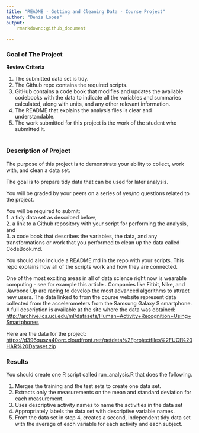 ```yaml
---
title: "README - Getting and Cleaning Data - Course Project"
author: "Denis Lopes"
output: 
    rmarkdown::github_document
      
---
```



### Goal of The Project
**Review Criteria**

1. The submitted data set is tidy.  
2. The Github repo contains the required scripts.  
3. GitHub contains a code book that modifies and updates 
    the available codebooks with the data to indicate all 
    the variables and summaries calculated, along with units,
    and any other relevant information.  
4. The README that explains the analysis files is clear 
    and understandable.  
5. The work submitted for this project is the work of the
    student who submitted it.
\    
\    
    
    
### Description of Project

The purpose of this project is to demonstrate your ability to collect, 
work with, and clean a data set.  

The goal is to prepare tidy data that can be used for later analysis.  

You will be graded by your peers on a series of yes/no questions 
related to the project.  

You will be required to submit:  
1. a tidy data set as described below,  
2. a link to a Github repository with your script for performing
the analysis, and  
3. a code book that describes the variables, the data, and any 
transformations or work that you performed to clean up the data 
called CodeBook.md.  

You should also include a README.md in the repo 
with your scripts. This repo explains how all of the scripts work and
how they are connected.
\


One of the most exciting areas in all of data science right now is 
wearable computing - see for example this article . Companies like
Fitbit, Nike, and Jawbone Up are racing to develop the most advanced 
algorithms to attract new users. The data linked to from the course
website represent data collected from the accelerometers from the 
Samsung Galaxy S smartphone. A full description is available 
at the site where the data was obtained:
[http://archive.ics.uci.edu/ml/datasets/Human+Activity+Recognition+Using+Smartphones](http://archive.ics.uci.edu/ml/datasets/Human+Activity+Recognition+Using+Smartphones)


Here are the data for the project:
[https://d396qusza40orc.cloudfront.net/getdata%2Fprojectfiles%2FUCI%20HAR%20Dataset.zip](https://d396qusza40orc.cloudfront.net/getdata%2Fprojectfiles%2FUCI%20HAR%20Dataset.zip)

### Results

You should create one R script called run_analysis.R that does the following.

1. Merges the training and the test sets to create one data set.  
2. Extracts only the measurements on the mean and standard deviation
    for each measurement.
3. Uses descriptive activity names to name the activities in the data set
4. Appropriately labels the data set with descriptive variable names.
5. From the data set in step 4, creates a second, independent tidy data 
set with the average of each variable for each activity and each subject.
\
